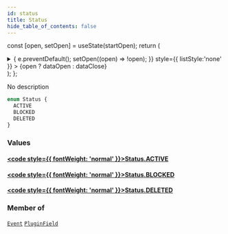 ```yaml
---
id: status
title: Status
hide_table_of_contents: false
---
```






const [open, setOpen] = useState(startOpen);
return (
<details {...(open ? { open: true } : {})} className="details" style={{ border:'none', boxShadow:'none', background:'var(--ifm-background-color)' }}>
<summary
onClick={(e) => {
e.preventDefault();
setOpen((open) => !open);
}}
style={{ listStyle:'none' }} >
{open ? dataOpen : dataClose}
</summary>
{open && children}
</details>
);
};

No description

```graphql
enum Status {
  ACTIVE
  BLOCKED
  DELETED
}
```

### Values

#### [<code style={{ fontWeight: 'normal' }}>Status.<b>ACTIVE</b></code>](#)

>

#### [<code style={{ fontWeight: 'normal' }}>Status.<b>BLOCKED</b></code>](#)

>

#### [<code style={{ fontWeight: 'normal' }}>Status.<b>DELETED</b></code>](#)

>

### Member of

[`Event`](../../../docs/schema/objects/event) <Badge class="secondary" text="object"/><Bullet />[`PluginField`](../../../docs/schema/objects/plugin-field) <Badge class="secondary" text="object"/>

